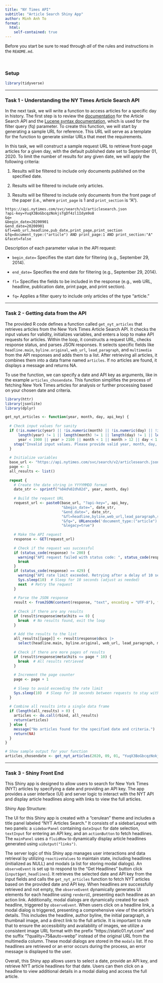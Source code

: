 ```yaml
---
title: "NY Times API"
subtitle: "Article Search Shiny App"
author: Minh Anh To
format: 
  html:
    self-contained: true
---
```


Before you start be sure to read through *all* of the rules and instructions in the `README.md`.


<br/>

### Setup

```r
library(tidyverse)
```

-----

### Task 1 - Understanding the NY Times Article Search API

In the next task, we will write a function to access articles for a specific day in history. The first step is to review the [documentation](https://developer.nytimes.com/docs/articlesearch-product/1/overview) for the Article Search API and the [Lucene syntax documentation](http://lucenetutorial.com/lucene-query-syntax.html), which is used for the filter query (fq) parameter. To create this function, we will start by generating a sample URL for reference. This URL will serve as a template for the function to generate similar URLs that meet the requirements.

In this task, we will construct a sample request URL to retrieve front-page articles for a given day, with the default published date set to September 01, 2020. To limit the number of results for any given date, we will apply the following criteria:

1. Results will be filtered to include only documents published on the specified date.

2. Results will be filtered to include only articles.

3. Results will be filtered to include only documents from the front page of the paper (i.e., where `print_page` is 1 and `print_section` is "A").

```
https://api.nytimes.com/svc/search/v2/articlesearch.json
?api-key=YuqX3BoGbcqzNokjsTgDf4zl1Idym9o8
&q=
&begin_date=20200901
&end_date=20200901
&fl=web_url,headline,pub_date,print_page,print_section
&fq=document_type:("article") AND print_page:1 AND print_section:"A"
&facet=false
```

Description of each parameter value in the API request:

* `begin_date=` Specifies the start date for filtering (e.g., September 29, 2014).

* `end_date=` Specifies the end date for filtering (e.g., September 29, 2014).

* `fl=` Specifies the fields to be included in the response (e.g., web URL, headline, publication date, print page, and print section).

* `fq=` Applies a filter query to include only articles of the type "article."

-----   

### Task 2 - Getting data from the API

The provided R code defines a function called `get_nyt_articles` that retrieves articles from the New York Times Article Search API. It checks the input values for validity, initializes variables, and enters a loop to make API requests for articles. Within the loop, it constructs a request URL, checks response status, and parses JSON responses. It selects specific fields like `headline.main`, `byline.original`, `web_url`, `lead_paragraph`, and `multimedia` from the API responses and adds them to a list. After retrieving all articles, it combines them into a data frame named `articles`. If no articles are found, it displays a message and returns NA.

To use the function, we can specify a date and API key as arguments, like in the example `articles_chosendate`. This function simplifies the process of fetching New York Times articles for analysis or further processing based on your chosen date and criteria.

```r
library(httr)
library(jsonlite)
library(dplyr)

get_nyt_articles <- function(year, month, day, api_key) {
  
  # Check input values for sanity
  if (!is.numeric(year) || !is.numeric(month) || !is.numeric(day) || !is.character(api_key) ||
      length(year) != 1 || length(month) != 1 || length(day) != 1 || length(api_key) != 1 ||
      year < 1900 || year > 2100 || month < 1 || month > 12 || day < 1 || day > 31) {
    stop("Invalid input values. Please provide valid year, month, day, and API key.")
  }
  
  # Initialize variables
  base_url <- "https://api.nytimes.com/svc/search/v2/articlesearch.json"
  page <- 1
  all_results <- list()
  
  repeat {
    # Create the date string in YYYYMMDD format
    date_str <- sprintf("%04d%02d%02d", year, month, day)
    
    # Build the request URL
    request_url <- paste0(base_url, "?api-key=", api_key,
                          "&begin_date=", date_str,
                          "&end_date=", date_str,
                          "&fl=headline,byline,web_url,lead_paragraph,source,multimedia",
                          "&fq=", URLencode('document_type:("article") AND print_page:1 AND print_section:"A"'),
                          "&legacy=true")
    
    # Make the API request
    response <- GET(request_url)
    
    # Check if the request was successful
    if (status_code(response) != 200) {
      warning("API request failed with status code: ", status_code(response))
      break
    }
    if (status_code(response) == 429) {
      warning("API rate limit exceeded. Retrying after a delay of 10 seconds.")
      Sys.sleep(10)  # Sleep for 10 seconds (adjust as needed)
      next  # Retry the request
    }
    
    # Parse the JSON response
    result <- fromJSON(content(response, "text", encoding = "UTF-8"), flatten = TRUE)
    
    # Check if there are any results
    if (result$response$meta$hits == 0) {
      break  # No results found, exit the loop
    }
    
    # Add the results to the list
    all_results[[page]] <- result$response$docs |> 
      select(headline.main, byline.original, web_url, lead_paragraph, multimedia)
    
    # Check if there are more pages of results
    if (result$response$meta$hits <= page * 10) {
      break  # All results retrieved
    }
    
    # Increment the page counter
    page <- page + 1
    
    # Sleep to avoid exceeding the rate limit
    Sys.sleep(10)  # Sleep for 10 seconds between requests to stay within 10 requests per minute
  }
  
  # Combine all results into a single data frame
  if (length(all_results) > 0) {
    articles <- do.call(rbind, all_results)
    return(articles)
  } else {
    message("No articles found for the specified date and criteria.")
    return(NA)
  }
}

# Show sample output for your function
articles_chosendate <- get_nyt_articles(2020, 09, 01, "YuqX3BoGbcqzNokjsTgDf4zl1Idym9o8")
```

-----

### Task 3 - Shiny Front End

This Shiny app is designed to allow users to search for New York Times (NYT) articles by specifying a date and providing an API key. The app provides a user interface (UI) and server logic to interact with the NYT API and display article headlines along with links to view the full articles.

Shiny App Structure:

The UI for this Shiny app is created with a "cerulean" theme and includes a title panel labeled "NYT Articles Search." It consists of a sidebarLayout with two panels: a `sidebarPanel` containing `dateInput` for date selection, `textInput` for entering an API key, and an `actionButton` to fetch headlines. The `mainPanel` uses a `fluidRow` to dynamically display article headlines generated using `uiOutput("links")`.

The server logic of this Shiny app manages user interactions and data retrieval by utilizing `reactiveValues` to maintain state, including headlines (initialized as NULL) and modals (a list for storing modal dialogs). An `observeEvent` is set up to respond to the "Get Headlines" button click (`input$get_headlines`). It retrieves the selected date and API key from the input fields and calls the `get_nyt_articles` function to fetch NYT articles based on the provided date and API key. When headlines are successfully retrieved and not empty, the `observeEvent` dynamically generates UI elements for each headline using `renderUI`, presenting each headline as an action link. Additionally, modal dialogs are dynamically created for each headline, triggered by `observeEvent`. When users click on a headline link, a modal dialog is triggered, presenting a comprehensive view of the article's details. This includes the headline, author byline, the initial paragraph, a thumbnail image, and a direct link to the full article. It is important to note that to ensure the accessibility and availability of images, we utilize a consistent image URL format with the prefix "https://static01.nyt.com" and the suffix "?quality=75&auto=webp" instead of the original URL from the multimedia column. These modal dialogs are stored in the `modals` list. If no headlines are retrieved or an error occurs during the process, an error message is displayed to the user.

Overall, this Shiny app allows users to select a date, provide an API key, and retrieve NYT article headlines for that date. Users can then click on a headline to view additional details in a modal dialog and access the full article.
